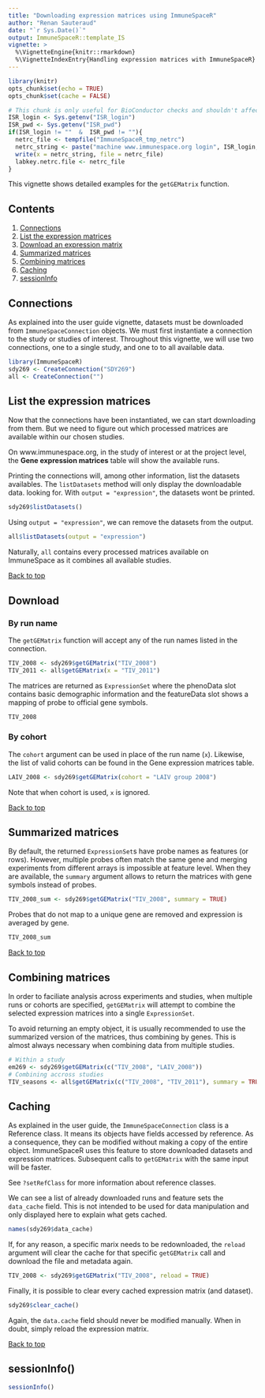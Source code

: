 ```yaml
---
title: "Downloading expression matrices using ImmuneSpaceR"
author: "Renan Sauteraud"
date: "`r Sys.Date()`"
output: ImmuneSpaceR::template_IS
vignette: >
  %\VignetteEngine{knitr::rmarkdown}
  %\VignetteIndexEntry{Handling expression matrices with ImmuneSpaceR}
---
```


```r
library(knitr)
opts_chunk$set(echo = TRUE)
opts_chunk$set(cache = FALSE)
```

```r
# This chunk is only useful for BioConductor checks and shouldn't affect any other setup
ISR_login <- Sys.getenv("ISR_login")
ISR_pwd <- Sys.getenv("ISR_pwd")
if(ISR_login != ""  &  ISR_pwd != ""){
  netrc_file <- tempfile("ImmuneSpaceR_tmp_netrc")
  netrc_string <- paste("machine www.immunespace.org login", ISR_login, "password", ISR_pwd)
  write(x = netrc_string, file = netrc_file)
  labkey.netrc.file <- netrc_file
}
```

This vignette shows detailed examples for the `getGEMatrix` function.

## <a id="contents"></a>Contents
1. [Connections](#cons)
1. [List the expression matrices](#matrices)
2. [Download an expression matrix](#download)
3. [Summarized matrices](#summary)
4. [Combining matrices](#multi)
5. [Caching](#caching)
6. [sessionInfo](#sessioninfo)


## <a id="cons"></a>Connections
As explained into the user guide vignette, datasets must be downloaded from
`ImmuneSpaceConnection` objects. We must first instantiate a connection to 
the study or studies of interest. Throughout this vignette, we will use two
connections, one to a single study, and one to to all available data.

```r
library(ImmuneSpaceR)
sdy269 <- CreateConnection("SDY269")
all <- CreateConnection("")
```


## <a id="matrices"></a>List the expression matrices
Now that the connections have been instantiated, we can start downloading from
them. But we need to figure out which processed matrices are available within 
our chosen studies.

On www.immunespace.org, in the study of interest or at the project level, the
**Gene expression matrices** table will show the available runs.

Printing the connections will, among other information, list the datasets
availables. The `listDatasets` method will only display the downloadable data.
looking for. With `output = "expression"`, the datasets wont be printed.

```r
sdy269$listDatasets()
```
Using `output = "expression"`, we can remove the datasets from the output.
```r
all$listDatasets(output = "expression")
```

Naturally, `all` contains every processed matrices available on ImmuneSpace as 
it combines all available studies.

[Back to top](#contents)

## <a id="download"></a>Download

### By run name

The `getGEMatrix` function will accept any of the run names listed in the 
connection.
```r
TIV_2008 <- sdy269$getGEMatrix("TIV_2008")
TIV_2011 <- all$getGEMatrix(x = "TIV_2011")
```
The matrices are returned as `ExpressionSet` where the phenoData slot contains
basic demographic information and the featureData slot shows a mapping of probe
to official gene symbols.
```r
TIV_2008
```

### By cohort

The `cohort` argument can be used in place of the run name (`x`). Likewise, the
list of valid cohorts can be found in the Gene expression matrices table.
```r
LAIV_2008 <- sdy269$getGEMatrix(cohort = "LAIV group 2008")
```
Note that when cohort is used, `x` is ignored.

[Back to top](#contents)


## <a id="summary"></a>Summarized matrices

By default, the returned `ExpressionSet`s have probe names as features (or rows).
However, multiple probes often match the same gene and merging experiments from
different arrays is impossible at feature level.
When they are available, the `summary` argument allows to return the matrices 
with gene symbols instead of probes.
```r
TIV_2008_sum <- sdy269$getGEMatrix("TIV_2008", summary = TRUE)
```
Probes that do not map to a unique gene are removed and expression is averaged 
by gene.
```r
TIV_2008_sum
```

[Back to top](#contents)


## <a id="multi"></a>Combining matrices

In order to faciliate analysis across experiments and studies, when multiple 
runs or cohorts are specified, `getGEMatrix` will attempt to combine the 
selected expression matrices into a single `ExpressionSet`.

To avoid returning an empty object, it is usually recommended to use the 
summarized version of the matrices, thus combining by genes. This is almost 
always necessary when combining data from multiple studies.

```r
# Within a study
em269 <- sdy269$getGEMatrix(c("TIV_2008", "LAIV_2008"))
# Combining accross studies
TIV_seasons <- all$getGEMatrix(c("TIV_2008", "TIV_2011"), summary = TRUE)
```


## <a id="caching"></a>Caching

As explained in the user guide, the `ImmuneSpaceConnection` class is a Reference
class. It means its objects have fields accessed by reference. As a consequence,
they can be modified without making a copy of the entire object.
ImmuneSpaceR uses this feature to store downloaded datasets and expression 
matrices. Subsequent calls to `getGEMatrix` with the same input will be faster.

See `?setRefClass` for more information about reference classes.

We can see a list of already downloaded runs and feature sets the `data_cache` 
field. This is not intended to be used for data manipulation and only displayed 
here to explain what gets cached.
```r
names(sdy269$data_cache)
```

If, for any reason, a specific marix needs to be redownloaded, the `reload` 
argument will clear the cache for that specific `getGEMatrix` call and download
the file and metadata again.
```r
TIV_2008 <- sdy269$getGEMatrix("TIV_2008", reload = TRUE)
```

Finally, it is possible to clear every cached expression matrix (and dataset).
```r
sdy269$clear_cache()
```

Again, the `data.cache` field should never be modified manually. When in doubt,
simply reload the expression matrix.

[Back to top](#contents)

## <a id="sessioninfo"></a>sessionInfo()
```r
sessionInfo()
```
